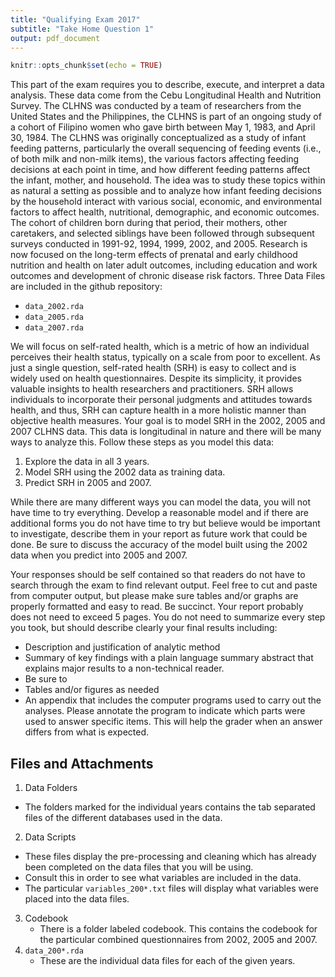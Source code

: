 ```yaml
---
title: "Qualifying Exam 2017"
subtitle: "Take Home Question 1"
output: pdf_document
---
```


```r
knitr::opts_chunk$set(echo = TRUE)
```



This part of the exam requires you to describe, execute, and interpret a data analysis. These data come from the Cebu Longitudinal Health and Nutrition Survey. The CLHNS was conducted by a team of researchers from the United States and the Philippines, the CLHNS is part of an ongoing study of a cohort of Filipino women who gave birth between May 1, 1983, and April 30, 1984. The CLHNS was originally conceptualized as a study of infant feeding patterns, particularly the overall sequencing of feeding events (i.e., of both milk and non-milk items), the various factors affecting feeding decisions at each point in time, and how different feeding patterns affect the infant, mother, and household. The idea was to study these topics within as natural a setting as possible and to analyze how infant feeding decisions by the household interact with various social, economic, and environmental factors to affect health, nutritional, demographic, and economic outcomes. The cohort of children born during that period, their mothers, other caretakers, and selected siblings have been followed through subsequent surveys conducted in 1991-92, 1994, 1999, 2002, and 2005. Research is now focused on the long-term effects of prenatal and early childhood nutrition and health on later adult outcomes, including education and work outcomes and development of chronic disease risk factors. Three Data Files are included in the github repository:

- `data_2002.rda`
- `data_2005.rda`
- `data_2007.rda`

We will focus on self-rated health, which is a metric of how an individual perceives their health status, typically on a scale from poor to excellent. As just a single question, self-rated health (SRH) is easy to collect and is widely used on health questionnaires. Despite its simplicity, it provides valuable insights to health researchers and practitioners. SRH allows individuals to incorporate their personal judgments and attitudes towards health, and thus, SRH can capture health in a more holistic manner than objective health measures. Your goal is to model SRH in the 2002, 2005 and 2007 CLHNS data. This data is longitudinal in nature and there will be many ways to analyze this. Follow these steps as you model this data:

1. Explore the data in all 3 years. 
2. Model SRH using the 2002 data as training data. 
3. Predict SRH in 2005 and 2007. 

While there are many different ways you can model the data, you will not have time to try everything. Develop a reasonable model and if there are additional forms you do not have time to try but believe would be important to investigate, describe them in your report as future work that could be done. Be sure to discuss the accuracy of the model built using the 2002 data when you predict into 2005 and 2007. 

Your responses should be self contained so that readers do not have to search through the exam to find relevant output. Feel free to cut and paste from computer output, but please make sure tables and/or graphs are properly formatted and easy to read. Be succinct. Your report probably does not need to exceed 5 pages. You do not need to summarize every step you took, but should describe clearly your final results including:


- Description and justification of analytic method
- Summary of key findings with a plain language summary abstract that explains major results to a non-technical reader.
- Be sure to 
- Tables and/or figures as needed
- An appendix that includes the computer programs used to carry out the analyses. Please annotate the program to indicate which parts were used to answer specific items. This will help the grader when an answer differs from what is expected.




## Files and Attachments

1. Data Folders
  - The folders marked for the individual years contains the tab separated files of the different databases used in the data. 
2. Data Scripts
  - These files display the pre-processing and cleaning which has already been completed on the data files that you will be using. 
  - Consult this in order to see what variables are included in the data.
   - The particular `variables_200*.txt` files will display what variables were placed into the data files.
3. Codebook
    - There is a folder labeled codebook. This contains the codebook for the particular combined questionnaires from 2002, 2005 and 2007. 
4. `data_200*.rda`
    - These are the individual data files for each of the given years. 
